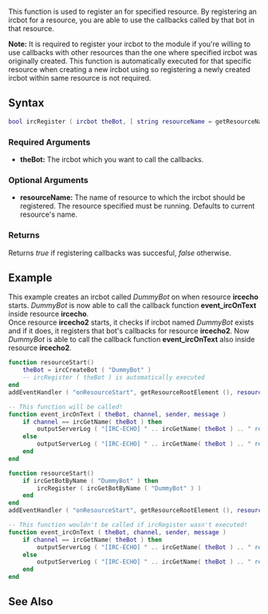 {{ml_birc}}

This function is used to register an {{ml_birc|ircbot}} for specified resource. By registering an ircbot for a resource, you are able to use the callbacks called by that bot in that resource.

'''Note:''' It is required to register your ircbot to the module if you're willing to use callbacks with other resources than the one where specified ircbot was originally created. This function is automatically executed for that specific resource when creating a new ircbot using {{ml_birc|ircCreateBot}} so registering a newly created ircbot within same resource is not required.

==Syntax== 
<syntaxhighlight lang="lua">
bool ircRegister ( ircbot theBot, [ string resourceName = getResourceName ( getThisResource() ) ] )
</syntaxhighlight> 

===Required Arguments=== 
*'''theBot:''' The ircbot which you want to call the callbacks.

===Optional Arguments===
{{OptionalArg}}
*'''resourceName:''' The name of resource to which the ircbot should be registered. The resource specified must be running. Defaults to current resource's name.

===Returns===
Returns ''true'' if registering callbacks was succesful, ''false'' otherwise.

==Example==
This example creates an ircbot called ''DummyBot'' on when resource '''ircecho''' starts. ''DummyBot'' is now able to call the callback function '''event_ircOnText''' inside resource '''ircecho'''.<br>
Once resource '''ircecho2''' starts, it checks if ircbot named ''DummyBot'' exists and if it does, it registers that bot's callbacks for resource '''ircecho2'''. Now ''DummyBot'' is able to call the callback function '''event_ircOnText''' also inside resource '''ircecho2'''.
<section name="Resource: ircecho" class="server" show="true">
<syntaxhighlight lang="lua">
function resourceStart()
    theBot = ircCreateBot ( "DummyBot" )
    -- ircRegister ( theBot ) is automatically executed
end
addEventHandler ( "onResourceStart", getResourceRootElement (), resourceStart )

-- This function will be called!
function event_ircOnText ( theBot, channel, sender, message )
    if channel == ircGetName( theBot ) then
        outputServerLog ( "[IRC-ECHO] " .. ircGetName( theBot ) .. " received PM from " .. sender .. ": " .. message )
    else
        outputServerLog ( "[IRC-ECHO] " .. ircGetName( theBot ) .. " received text on " .. channel .. " from " .. sender .. ": " .. message )
    end
end
</syntaxhighlight>
</section>
<section name="Resource: ircecho2" class="server" show="true">
<syntaxhighlight lang="lua">
function resourceStart()
    if ircGetBotByName ( "DummyBot" ) then
        ircRegister ( ircGetBotByName ( "DummyBot" ) )
    end
end
addEventHandler ( "onResourceStart", getResourceRootElement (), resourceStart )

-- This function wouldn't be called if ircRegister wasn't executed!
function event_ircOnText ( theBot, channel, sender, message )
    if channel == ircGetName( theBot ) then
        outputServerLog ( "[IRC-ECHO] " .. ircGetName( theBot ) .. " received PM from " .. sender .. ": " .. message )
    else
        outputServerLog ( "[IRC-ECHO] " .. ircGetName( theBot ) .. " received text on " .. channel .. " from " .. sender .. ": " .. message )
    end
end
</syntaxhighlight>
</section>

==See Also==
{{ml_birc functions}}